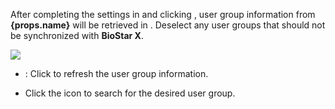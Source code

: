<Head level={3} hashid={props.hashid}><Cmd sid='settings.activeDirectory.userGroup' product='2' /></Head>

After completing the settings in <Cmd sid='settings.activeDirectory.ADServerConfiguration' product='2' /> and clicking <Cmd sid='settings.activeDirectory.Connect' product='2' />, user group information from <strong>{props.name}</strong> will be retrieved in <Cmd sid='settings.activeDirectory.userGroup' product='2' />. Deselect any user groups that should not be synchronized with **BioStar X**.

<Image src='/img/biostarx-setting-directory-usergroup-filter.png' />

* <Cmd sid='settings.activeDirectory.Refresh' product='2' />: Click to refresh the user group information.

* Click the <IcSearch /> icon to search for the desired user group.
